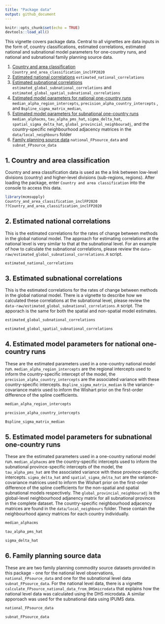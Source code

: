 ```yaml
---
title: "Package data"
output: github_document
---
```


```r
knitr::opts_chunk$set(echo = TRUE)
devtools::load_all()
```
This vignette covers package data. Central to all vignettes are data inputs in the form of, country classifications, estimated correlations, estimated national and subnational model parameters for one-country runs, and national and subnational family planning source data.

1. [Country and area classification](#div) `Country_and_area_classification_inclFP2020`
2. [Estimated national correlations](#cu) `estimated_national_correlations`
3. [Estimated subnational correlations](#cu)  `estimated_global_subnational_correlations` and `estimated_global_spatial_subnational_correlations`
4. [Estimated model parameters for national one-country runs](#pc) `median_alpha_region_intercepts`, `precision_alpha_country_intercepts` , and `Bspline_sigma_matrix_median`, 
5. [Estimated model parameters for subnational one-country runs](#pc) `median_alphacms`, `tau_alpha_pms_hat`, `sigma_delta_hat`, `spatial_sigma_delta_hat`, `global_provincial_neighbouradj`, and the country-specific neighbourhood adjacency matrices in the `data/local_neighbours` folder
6. [Family planning source data](#pc) `national_FPsource_data` and `subnat_FPsource_data`


## <a name="div"></a>
## 1. Country and area classification
Country and area classification data is used as the a link between low-level divisions (country) and higher-level divisions (sub-regions, regions). After loading the package, enter `Country and area classification` into the console to access this data.
```r
library(mcmsupply)
Country_and_area_classification_inclFP2020
??Country_and_area_classification_inclFP2020
```

## <a name="cu"></a>
## 2. Estimated national correlations
This is the estimated correlations for the rates of change between methods in the global national model. The approach for estimating correlations at the national level is very similar to that at the subnational level. For an example of how to calculate the subnational correlations, please review the `data-raw/estimated_global_subnational_correlations.R` script.
```r
estimated_national_correlations
```

## <a name="cu"></a>
## 3. Estimated subnational correlations
This is the estimated correlations for the rates of change between methods in the global national model. There is a vignette to describe how we calculated these correlations at the subnational level, please review the `data-raw/estimated_global_subnational_correlations.R` script. The apporach is the same for both the spatial and non-spatial model estimates.

```r
estimated_global_subnational_correlations
```

```r
estimated_global_spatial_subnational_correlations
```

## <a name="cu"></a>
## 4. Estimated model parameters for national one-country runs
These are the estimated parameters used in a one-country national model run. `median_alpha_region_intercepts` are the regional intercepts used to inform the country-specific intercept of the model, the `precision_alpha_country_intercepts` are the associated variance with these country-specific intercepts. `Bspline_sigma_matrix_median` is the variance-covariance matrix used to inform the Wishart prior on the first-order difference of the spline coefficients. 

```r
median_alpha_region_intercepts
```

```r
precision_alpha_country_intercepts
```

```r
Bspline_sigma_matrix_median
```

## <a name="cu"></a>
## 5. Estimated model parameters for subnational one-country runs
These are the estimated parameters used in a one-country national model run. `median_alphacms` are the country-specific intercepts used to inform the subnational province-specific intercepts of the model, the `tau_alpha_pms_hat` are the associated variance with these province-specific intercepts. `sigma_delta_hat` and `spatial_sigma_delta_hat` are the variance-covariance matrices used to inform the Wishart prior on the first-order difference of the spline coefficients for the non-spatial and spatial subnational models respectively. The `global_provincial_neighbouradj` is the global-level neighbourhood adjanency matrix for all subnational provinces in the complete dataset. The country-specific neighbourhood adjacency matrices are found in the `data/local_neighbours` folder. These contain the neighbourhood ajancy matrices for each country individually.

```r
median_alphacms
```

```r
tau_alpha_pms_hat
```

```r
sigma_delta_hat
```


## <a name="cu"></a>
## 6. Family planning source data 
These are are two family planning commodity source datasets provided in this package - one for the national level observations, `national_FPsource_data` and one for the subnational level data `subnat_FPsource_data`. For the national level data, there is a vignette `calculate_FPsource_national_data_from_DHSmicrodata` that explains how the national level data was calculated using the DHS microdata. A similar apporoach was used for the subnational data using IPUMS data.

```r
national_FPsource_data
````


```r
subnat_FPsource_data
````
